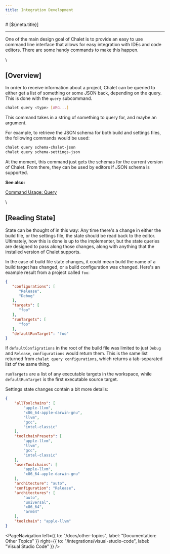```yaml
---
title: Integration Development
---
```


<PageCategory id="ides" />
# [${meta.title}]

---

One of the main design goal of Chalet is to provide an easy to use command line interface that allows for easy integration with IDEs and code editors. There are some handy commands to make this happen.

\\

## [Overview]

In order to receive information about a project, Chalet can be queried to either get a list of something or some JSON back, depending on the query. This is done with the `query` subcommand. 

```bash
chalet query <type> [ARG...]
```

This command takes in a string of something to query for, and maybe an argument. 

For example, to retrieve the JSON schema for both build and settings files, the following commands would be used:

```bash
chalet query schema-chalet-json
chalet query schema-settings-json
```

At the moment, this command just gets the schemas for the current version of Chalet. From there, they can be used by editors if JSON schema is supported.

**See also:**

[Command Usage: Query](/docs/command-usage?id=query)

\\

## [Reading State]

State can be thought of in this way: Any time there's a change in either the build file, or the settings file, the state should be read back to the editor. Ultimately, how this is done is up to the implementer, but the state queries are designed to pass along those changes, along with anything that the installed version of Chalet supports. 

In the case of build file state changes, it could mean build the name of a build target has changed, or a build configuration was changed. Here's an example result from a project called `foo`:

```json
{
   "configurations": [
      "Release",
      "Debug"
   ],
   "targets": [
      "foo"
   ],
   "runTargets": [
      "foo"
   ],
   "defaultRunTarget": "foo"
}
```

If `defaultConfigrations` in the root of the build file was limited to just `Debug` and `Release`, `configurations` would return them. This is the same list returned from `chalet query configurations`, which returns a tab-separated list of the same thing.

`runTargets` are a list of any executable targets in the workspace, while `defaultRunTarget` is the first executable source target.

Settings state changes contain a bit more details:

```json
{
	"allToolchains": [
		"apple-llvm",
		"x86_64-apple-darwin-gnu",
		"llvm",
		"gcc",
		"intel-classic"
	],
	"toolchainPresets": [
		"apple-llvm",
		"llvm",
		"gcc",
		"intel-classic"
	],
	"userToolchains": [
		"apple-llvm",
		"x86_64-apple-darwin-gnu"
	],
	"architecture": "auto",
	"configuration": "Release",
	"architectures": [
		"auto",
		"universal",
		"x86_64",
		"arm64"
	],
	"toolchain": "apple-llvm"
}
```


<PageNavigation 
    left={{ to: "/docs/other-topics", label: "Documentation: Other Topics" }}
    right={{ to: "/integrations/visual-studio-code", label: "Visual Studio Code" }}
/>

